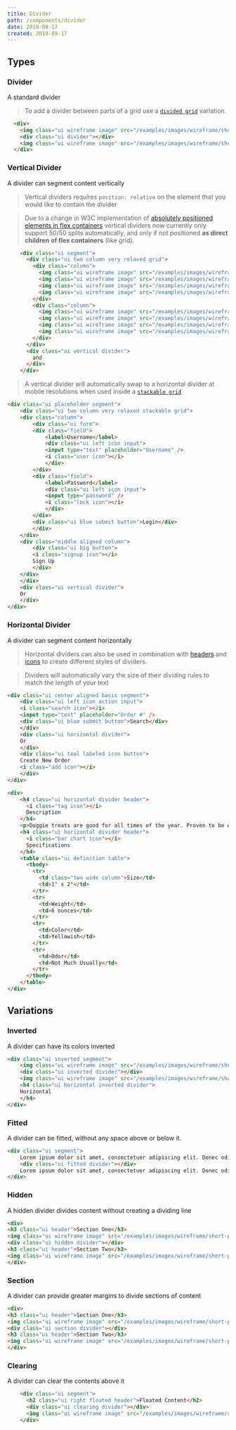 ```yaml
---
title: Divider
path: /components/divider
date: 2019-09-17
created: 2019-09-17
---
```


<Masthead title="Divider" subheader="Clearly distinguish page breaks" />


## Types

### Divider

A standard divider

> To add a divider between parts of a grid use a <a href="/collections/grid.html#divided">`divided grid`</a> variation.
    
```html live=true
  <div>
    <img class="ui wireframe image" src="/examples/images/wireframe/short-paragraph.png" />
    <div class="ui divider"></div>
    <img class="ui wireframe image" src="/examples/images/wireframe/short-paragraph.png" />
  </div>
```
  
### Vertical Divider

A divider can segment content vertically


> Vertical dividers requires `position: relative` on the element that you would like to contain the divider

> Due to a change in W3C implementation of <a href="https://github.com/w3c/csswg-drafts/issues/401" target="_blank" rel="nofollow">absolutely positioned elements in flex containers</a> vertical dividers now currently only support 50/50 splits automatically, and only if not positioned **as direct children of flex containers** (like grid).

```html live=true
    <div class="ui segment">
      <div class="ui two column very relaxed grid">
        <div class="column">
          <img class="ui wireframe image" src="/examples/images/wireframe/short-paragraph.png" />
          <img class="ui wireframe image" src="/examples/images/wireframe/short-paragraph.png" />
          <img class="ui wireframe image" src="/examples/images/wireframe/short-paragraph.png" />
          <img class="ui wireframe image" src="/examples/images/wireframe/short-paragraph.png" />
        </div>
        <div class="column">
          <img class="ui wireframe image" src="/examples/images/wireframe/short-paragraph.png" />
          <img class="ui wireframe image" src="/examples/images/wireframe/short-paragraph.png" />
          <img class="ui wireframe image" src="/examples/images/wireframe/short-paragraph.png" />
          <img class="ui wireframe image" src="/examples/images/wireframe/short-paragraph.png" />
        </div>
      </div>
      <div class="ui vertical divider">
        and
      </div>
    </div>
```

> A vertical divider will automatically swap to a horizontal divider at mobile resolutions when used inside a <a href="/collections/grid.html#stackable-grid">`stackable grid`</a>

```html live=true
<div class="ui placeholder segment">
    <div class="ui two column very relaxed stackable grid">
    <div class="column">
        <div class="ui form">
        <div class="field">
            <label>Username</label>
            <div class="ui left icon input">
            <input type="text" placeholder="Username" />
            <i class="user icon"></i>
            </div>
        </div>
        <div class="field">
            <label>Password</label>
            <div class="ui left icon input">
            <input type="password" />
            <i class="lock icon"></i>
            </div>
        </div>
        <div class="ui blue submit button">Login</div>
        </div>
    </div>
    <div class="middle aligned column">
        <div class="ui big button">
        <i class="signup icon"></i>
        Sign Up
        </div>
    </div>
    </div>
    <div class="ui vertical divider">
    Or
    </div>
</div>
```

### Horizontal Divider

A divider can segment content horizontally

> Horizontal dividers can also be used in combination with <a href="/elements/header.html">headers</a> and <a href="/elements/icon.html">icons</a> to create different styles of dividers.

> Dividers will automatically vary the size of their dividing rules to match the length of your text
    
```html live=true
<div class="ui center aligned basic segment">
    <div class="ui left icon action input">
    <i class="search icon"></i>
    <input type="text" placeholder="Order #" />
    <div class="ui blue submit button">Search</div>
    </div>
    <div class="ui horizontal divider">
    Or
    </div>
    <div class="ui teal labeled icon button">
    Create New Order
    <i class="add icon"></i>
    </div>
</div>
```

```html live=true
<div>
    <h4 class="ui horizontal divider header">
      <i class="tag icon"></i>
      Description
    </h4>
    <p>Doggie treats are good for all times of the year. Proven to be eaten by 99.9% of all dogs worldwide.</p>
    <h4 class="ui horizontal divider header">
      <i class="bar chart icon"></i>
      Specifications
    </h4>
    <table class="ui definition table">
      <tbody>
        <tr>
          <td class="two wide column">Size</td>
          <td>1" x 2"</td>
        </tr>
        <tr>
          <td>Weight</td>
          <td>6 ounces</td>
        </tr>
        <tr>
          <td>Color</td>
          <td>Yellowish</td>
        </tr>
        <tr>
          <td>Odor</td>
          <td>Not Much Usually</td>
        </tr>
      </tbody>
    </table>
</div>
```

## Variations

  
### Inverted

A divider can have its colors inverted

    
```html live=true
<div class="ui inverted segment">
    <img class="ui wireframe image" src="/examples/images/wireframe/short-paragraph.png" />
    <div class="ui inverted divider"></div>
    <img class="ui wireframe image" src="/examples/images/wireframe/short-paragraph.png" />
    <h4 class="ui horizontal inverted divider">
    Horizontal
    </h4>
</div>
```

  
### Fitted

A divider can be fitted, without any space above or below it.

    
```html live=true
<div class="ui segment">
    Lorem ipsum dolor sit amet, consectetuer adipiscing elit. Donec odio. Quisque volutpat mattis eros. Nullam malesuada erat ut turpis. Suspendisse urna nibh, viverra non, semper suscipit, posuere a, pede.
    <div class="ui fitted divider"></div>
    Lorem ipsum dolor sit amet, consectetuer adipiscing elit. Donec odio. Quisque volutpat mattis eros. Nullam malesuada erat ut turpis. Suspendisse urna nibh, viverra non, semper suscipit, posuere a, pede.
</div>
```

  
### Hidden

A hidden divider divides content without creating a dividing line

    
```html live=true
<div>
<h3 class="ui header">Section One</h3>
<img class="ui wireframe image" src="/examples/images/wireframe/short-paragraph.png" />
<div class="ui hidden divider"></div>
<h3 class="ui header">Section Two</h3>
<img class="ui wireframe image" src="/examples/images/wireframe/short-paragraph.png" />
</div>
```
  
### Section

A divider can provide greater margins to divide sections of content

    
```html live=true
<div>
<h3 class="ui header">Section One</h3>
<img class="ui wireframe image" src="/examples/images/wireframe/short-paragraph.png" />
<div class="ui section divider"></div>
<h3 class="ui header">Section Two</h3>
<img class="ui wireframe image" src="/examples/images/wireframe/short-paragraph.png" />
</div>
```
  
### Clearing

A divider can clear the contents above it

    
```html live=true
    <div class="ui segment">
      <h2 class="ui right floated header">Floated Content</h2>
      <div class="ui clearing divider"></div>
      <img class="ui wireframe image" src="/examples/images/wireframe/short-paragraph.png" />
    </div>
```
